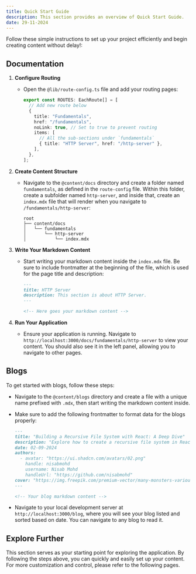 ```yaml
---
title: Quick Start Guide
description: This section provides an overview of Quick Start Guide.
date: 29-11-2024
---
```


Follow these simple instructions to set up your project efficiently and begin creating content without delay!:

## Documentation

1. **Configure Routing**

   - Open the `@lib/route-config.ts` file and add your routing pages:
     ```typescript
     export const ROUTES: EachRoute[] = [
       // Add new route below
       {
         title: "Fundamentals",
         href: "/fundamentals",
         noLink: true, // Set to true to prevent routing
         items: [
           // All the sub-sections under `fundamentals`
           { title: "HTTP Server", href: "/http-server" },
         ],
       },
     ];
     ```

2. **Create Content Structure**

   - Navigate to the `@content/docs` directory and create a folder named `fundamentals`, as defined in the `route-config` file. Within this folder, create a subfolder named `http-server`, and inside that, create an `index.mdx` file that will render when you navigate to `/fundamentals/http-server`:
     ```plaintext
     root
     ├── content/docs
     │   └── fundamentals
     │       └── http-server
     │           └── index.mdx
     ```

3. **Write Your Markdown Content**

   - Start writing your markdown content inside the `index.mdx` file. Be sure to include frontmatter at the beginning of the file, which is used for the page title and description:

     ```markdown showLineNumbers {1-4}
     ---
     title: HTTP Server
     description: This section is about HTTP Server.
     ---

     <!-- Here goes your markdown content -->
     ```

4. **Run Your Application**
   - Ensure your application is running. Navigate to `http://localhost:3000/docs/fundamentals/http-server` to view your content. You should also see it in the left panel, allowing you to navigate to other pages.

## Blogs

To get started with blogs, follow these steps:

- Navigate to the `@content/blogs` directory and create a file with a unique name prefixed with `.mdx`, then start writing the markdown content inside.

- Make sure to add the following frontmatter to format data for the blogs properly:

  ```markdown
  ---
  title: "Building a Recursive File System with React: A Deep Dive"
  description: "Explore how to create a recursive file system in React. This blog post provides a comprehensive guide on building a file system where folders and files can be nested, added, renamed, and deleted."
  date: 02-09-2024
  authors:
    - avatar: "https://ui.shadcn.com/avatars/02.png"
      handle: nisabmohd
      username: Nisab Mohd
      handleUrl: "https://github.com/nisabmohd"
  cover: "https://img.freepik.com/premium-vector/many-monsters-various-colors-doodle-come-bless-birthday-happy_577083-84.jpg?w=826"
  ---

  <!-- Your blog markdown content -->
  ```

- Navigate to your local development server at `http://localhost:3000/blog`, where you will see your blog listed and sorted based on date. You can navigate to any blog to read it.

## Explore Further

This section serves as your starting point for exploring the application. By following the steps above, you can quickly and easily set up your content. For more customization and control, please refer to the following pages.
